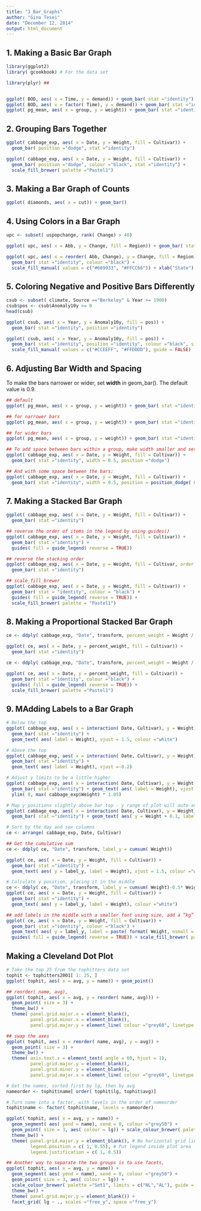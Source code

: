 ```yaml
---
title: "3_Bar_Graphs"
author: "Gino Tesei"
date: "December 12, 2014"
output: html_document
---
```


## 1. Making a Basic Bar Graph
```r
library(ggplot2)
library( gcookbook) # For the data set 

library(plyr) ## 


ggplot( BOD, aes( x = Time, y = demand)) + geom_bar( stat ="identity")
ggplot( BOD, aes( x = factor( Time), y = demand)) + geom_bar( stat ="identity")
ggplot( pg_mean, aes( x = group, y = weight)) + geom_bar( stat ="identity", fill ="lightblue", colour =" black") 
```


## 2. Grouping Bars Together
```r
ggplot( cabbage_exp, aes( x = Date, y = Weight, fill = Cultivar)) + 
  geom_bar( position ="dodge", stat ="identity")

ggplot( cabbage_exp, aes( x = Date, y = Weight, fill = Cultivar)) + 
  geom_bar( position ="dodge", colour ="black", stat ="identity") + 
  scale_fill_brewer( palette ="Pastel1")
```

## 3. Making a Bar Graph of Counts
```r
ggplot( diamonds, aes( x = cut)) + geom_bar()
```

## 4. Using Colors in a Bar Graph
```r
upc <- subset( uspopchange, rank( Change) > 40)

ggplot( upc, aes( x = Abb, y = Change, fill = Region)) + geom_bar( stat ="identity")

ggplot( upc, aes( x = reorder( Abb, Change), y = Change, fill = Region)) + 
  geom_bar( stat ="identity", colour ="black") + 
  scale_fill_manual( values = c("#669933", "#FFCC66")) + xlab("State")

```

## 5. Coloring Negative and Positive Bars Differently
```r
csub <- subset( climate, Source =="Berkeley" & Year >= 1900) 
csub$pos <- csub$Anomaly10y >= 0
head(csub)

ggplot( csub, aes( x = Year, y = Anomaly10y, fill = pos)) + 
  geom_bar( stat ="identity", position ="identity") 

ggplot( csub, aes( x = Year, y = Anomaly10y, fill = pos)) + 
  geom_bar( stat ="identity", position ="identity", colour ="black", size = 0.25) + 
  scale_fill_manual( values = c("#CCEEFF", "#FFDDDD"), guide = FALSE)
```

## 6. Adjusting Bar Width and Spacing
To make the bars narrower or wider, set **width** in geom_bar(). The default value is 0.9. 
```r
## default 
ggplot( pg_mean, aes( x = group, y = weight)) + geom_bar( stat ="identity")

## for narrower bars
ggplot( pg_mean, aes( x = group, y = weight)) + geom_bar( stat ="identity", width = 0.5)

## for wider bars
ggplot( pg_mean, aes( x = group, y = weight)) + geom_bar( stat ="identity", width = 1) 

## To add space between bars within a group, make width smaller and set the value for position_dodge
ggplot( cabbage_exp, aes( x = Date, y = Weight, fill = Cultivar)) + 
  geom_bar( stat ="identity", width = 0.5, position ="dodge")

## And with some space between the bars:
ggplot( cabbage_exp, aes( x = Date, y = Weight, fill = Cultivar)) + 
  geom_bar( stat ="identity", width = 0.5, position = position_dodge( 0.7))
```

## 7. Making a Stacked Bar Graph
```r
ggplot( cabbage_exp, aes( x = Date, y = Weight, fill = Cultivar)) + 
  geom_bar( stat ="identity")

## reverse the order of items in the legend by using guides()
ggplot( cabbage_exp, aes( x = Date, y = Weight, fill = Cultivar)) + 
  geom_bar( stat ="identity") + 
  guides( fill = guide_legend( reverse = TRUE))

## reverse the stacking order
ggplot( cabbage_exp, aes( x = Date, y = Weight, fill = Cultivar, order = desc( Cultivar))) + 
  geom_bar( stat ="identity")

## scale_fill_brewer 
ggplot( cabbage_exp, aes( x = Date, y = Weight, fill = Cultivar)) + 
  geom_bar( stat = "identity", colour = "black") + 
  guides( fill = guide_legend( reverse = TRUE)) + 
  scale_fill_brewer( palette = "Pastel1")
```

## 8. Making a Proportional Stacked Bar Graph
```r
ce <- ddply( cabbage_exp, "Date", transform, percent_weight = Weight / sum( Weight) * 100)

ggplot( ce, aes( x = Date, y = percent_weight, fill = Cultivar)) + 
  geom_bar( stat ="identity")

ce <- ddply( cabbage_exp, "Date", transform, percent_weight = Weight / sum( Weight) * 100)

ggplot( ce, aes( x = Date, y = percent_weight, fill = Cultivar)) + 
  geom_bar( stat ="identity", colour ="black") + 
  guides( fill = guide_legend( reverse = TRUE)) + 
  scale_fill_brewer( palette ="Pastel1")
```

## 9. MAdding Labels to a Bar Graph
```r
# Below the top 
ggplot( cabbage_exp, aes( x = interaction( Date, Cultivar), y = Weight)) + 
  geom_bar( stat ="identity") + 
  geom_text( aes( label = Weight), vjust = 1.5, colour ="white") 

# Above the top 
ggplot( cabbage_exp, aes( x = interaction( Date, Cultivar), y = Weight)) + 
  geom_bar( stat ="identity") + 
  geom_text( aes( label = Weight), vjust =-0.2)

# Adjust y limits to be a little higher 
ggplot( cabbage_exp, aes( x = interaction( Date, Cultivar), y = Weight)) + 
  geom_bar( stat ="identity") + geom_text( aes( label = Weight), vjust =-0.2) + 
  ylim( 0, max( cabbage_exp$Weight) * 1.05) 

# Map y positions slightly above bar top - y range of plot will auto-adjust 
ggplot( cabbage_exp, aes( x = interaction( Date, Cultivar), y = Weight)) + 
  geom_bar( stat ="identity") + geom_text( aes( y = Weight + 0.1, label = Weight))

# Sort by the day and sex columns 
ce <- arrange( cabbage_exp, Date, Cultivar)

## Get the cumulative sum
ce <- ddply( ce, "Date", transform, label_y = cumsum( Weight))

ggplot( ce, aes( x = Date, y = Weight, fill = Cultivar)) + 
  geom_bar( stat ="identity") + 
  geom_text( aes( y = label_y, label = Weight), vjust = 1.5, colour ="white")

# Calculate y position, placing it in the middle 
ce <- ddply( ce, "Date", transform, label_y = cumsum( Weight)-0.5* Weight) 
ggplot( ce, aes( x = Date, y = Weight, fill = Cultivar)) + 
  geom_bar( stat ="identity") + 
  geom_text( aes( y = label_y, label = Weight), colour ="white")

## add labels in the middle with a smaller font using size, add a “kg”
ggplot( ce, aes( x = Date, y = Weight, fill = Cultivar)) + 
  geom_bar( stat ="identity", colour ="black") + 
  geom_text( aes( y = label_y, label = paste( format( Weight, nsmall = 2), "kg")), size = 4) + 
  guides( fill = guide_legend( reverse = TRUE)) + scale_fill_brewer( palette ="Pastel1")
```

## Making a Cleveland Dot Plot
```r
# Take the top 25 from the tophitters data set 
tophit <- tophitters2001[ 1: 25, ] 
ggplot( tophit, aes( x = avg, y = name)) + geom_point()

## reorder( name, avg),
ggplot( tophit, aes( x = avg, y = reorder( name, avg))) + 
  geom_point( size = 3) + 
  theme_bw() + 
  theme( panel.grid.major.x = element_blank(), 
         panel.grid.minor.x = element_blank(), 
         panel.grid.major.y = element_line( colour ="grey60", linetype ="dashed"))

## swap the axes
ggplot( tophit, aes( x = reorder( name, avg), y = avg)) + 
  geom_point( size = 3) + 
  theme_bw() + 
  theme( axis.text.x = element_text( angle = 60, hjust = 1), 
         panel.grid.major.y = element_blank(), 
         panel.grid.minor.y = element_blank(), 
         panel.grid.major.x = element_line( colour ="grey60", linetype ="dashed"))

# Get the names, sorted first by lg, then by avg 
nameorder <- tophit$name[ order( tophit$lg, tophit$avg)] 

# Turn name into a factor, with levels in the order of nameorder 
tophit$name <- factor( tophit$name, levels = nameorder)

ggplot( tophit, aes( x = avg, y = name)) + 
  geom_segment( aes( yend = name), xend = 0, colour ="grey50") + 
  geom_point( size = 3, aes( colour = lg)) + scale_colour_brewer( palette ="Set1", limits = c("NL","AL")) + 
  theme_bw() + 
  theme( panel.grid.major.y = element_blank(), # No horizontal grid lines 
         legend.position = c( 1, 0.55), # Put legend inside plot area 
         legend.justification = c( 1, 0.5))

## Another way to separate the two groups is to use facets,
ggplot( tophit, aes( x = avg, y = name)) + 
  geom_segment( aes( yend = name), xend = 0, colour ="grey50") + 
  geom_point( size = 3, aes( colour = lg)) + 
  scale_colour_brewer( palette ="Set1", limits = c("NL","AL"), guide = FALSE) + 
  theme_bw() + 
  theme( panel.grid.major.y = element_blank()) + 
  facet_grid( lg ~ ., scales ="free_y", space ="free_y")
```



